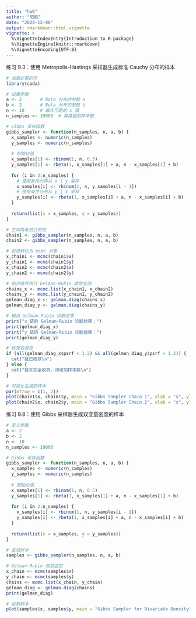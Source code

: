```yaml
---
title: "hw6"
author: "阳航"
date: "2024-12-08"
output: rmarkdown::html_vignette
vignette: >
  %\VignetteIndexEntry{Introduction to R-package}
  %\VignetteEngine{knitr::rmarkdown}
  %\VignetteEncoding{UTF-8}
---
```

练习 9.3：使用 Metropolis-Hastings 采样器生成标准 Cauchy 分布的样本
```r
# 加载必要的包
library(coda)

# 设置参数
a <- 2       # Beta 分布的参数 a
b <- 2       # Beta 分布的参数 b
n <- 10      # 最大可能的 x 值
n_samples <- 10000  # 每条链的样本数

# Gibbs 采样函数
gibbs_sampler <- function(n_samples, n, a, b) {
  x_samples <- numeric(n_samples)
  y_samples <- numeric(n_samples)
  
  # 初始化值
  x_samples[1] <- rbinom(1, n, 0.5)
  y_samples[1] <- rbeta(1, x_samples[1] + a, n - x_samples[1] + b)
  
  for (i in 2:n_samples) {
    # 使用条件分布从 x | y 采样
    x_samples[i] <- rbinom(1, n, y_samples[i - 1])
    # 使用条件分布从 y | x 采样
    y_samples[i] <- rbeta(1, x_samples[i] + a, n - x_samples[i] + b)
  }
  
  return(list(x = x_samples, y = y_samples))
}

# 生成两条独立的链
chain1 <- gibbs_sampler(n_samples, n, a, b)
chain2 <- gibbs_sampler(n_samples, n, a, b)

# 将链转化为 mcmc 对象
x_chain1 <- mcmc(chain1$x)
y_chain1 <- mcmc(chain1$y)
x_chain2 <- mcmc(chain2$x)
y_chain2 <- mcmc(chain2$y)

# 结合链并执行 Gelman-Rubin 收敛监测
chains_x <- mcmc.list(x_chain1, x_chain2)
chains_y <- mcmc.list(y_chain1, y_chain2)
gelman_diag_x <- gelman.diag(chains_x)
gelman_diag_y <- gelman.diag(chains_y)

# 输出 Gelman-Rubin 诊断结果
print("x 链的 Gelman-Rubin 诊断结果：")
print(gelman_diag_x)
print("y 链的 Gelman-Rubin 诊断结果：")
print(gelman_diag_y)

# 检查收敛性
if (all(gelman_diag_x$psrf < 1.2) && all(gelman_diag_y$psrf < 1.2)) {
  cat("链已收敛\n")
} else {
  cat("链未完全收敛，请增加样本数\n")
}

# 可视化生成的样本
par(mfrow = c(1, 2))
plot(chain1$x, chain1$y, main = "Gibbs Sampler Chain 1", xlab = "x", ylab = "y", pch = 20, col = rgb(0, 0, 1, 0.5))
plot(chain2$x, chain2$y, main = "Gibbs Sampler Chain 2", xlab = "x", ylab = "y", pch = 20, col = rgb(1, 0, 0, 0.5))


```
练习 9.8：使用 Gibbs 采样器生成双变量密度的样本
```r
# 定义参数
a <- 2
b <- 2
n <- 10
n_samples <- 10000

# Gibbs 采样函数
gibbs_sampler <- function(n_samples, n, a, b) {
  x_samples <- numeric(n_samples)
  y_samples <- numeric(n_samples)
  
  # 初始化值
  x_samples[1] <- rbinom(1, n, 0.5)
  y_samples[1] <- rbeta(1, x_samples[1] + a, n - x_samples[1] + b)
  
  for (i in 2:n_samples) {
    x_samples[i] <- rbinom(1, n, y_samples[i - 1])
    y_samples[i] <- rbeta(1, x_samples[i] + a, n - x_samples[i] + b)
  }
  
  return(list(x = x_samples, y = y_samples))
}

# 生成样本
samples <- gibbs_sampler(n_samples, n, a, b)

# Gelman-Rubin 收敛监控
x_chain <- mcmc(samples$x)
y_chain <- mcmc(samples$y)
chains <- mcmc.list(x_chain, y_chain)
gelman_diag <- gelman.diag(chains)
print(gelman_diag)

# 绘制样本
plot(samples$x, samples$y, main = "Gibbs Sampler for Bivariate Density", xlab = "x", ylab = "y")

```

